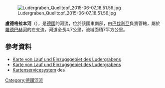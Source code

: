 {{Coord|49.43657|N|11.27271|E|display=title}}
[[Image:Ludergraben_Quelltopf_2015-06-07_18.51.56.jpg|right]]

'''盧德格拉本河'''（{{lang-de|Ludergraben}}），是[[德國|德國]]的河流，位於該國東南部，由[[巴伐利亞|巴伐利亞]]負責管轄，屬於[[羅德巴赫河|羅德巴赫河]]的左支流，河道全長4.7公里，流域面積7平方公里。

==參考資料==
* [http://geoportal.bayern.de/bayernatlas/?bgLayer=tk&X=5476737.93&Y=4446194.59&zoom=9&lang=de&topic=umwe&layers_visibility=false,false,false,false&catalogNodes=1100&layers=bf9ff4ed-62c7-4935-9318-d5251108acc3-layer-gemeinden_verwaltungsgemeinschaften_gemeindefreie_gebiete_flaeche,4f978bf0-58b5-4fcc-a69a-a5bcc154561e,2dce0ec9-927f-450c-9d2c-5a92da91ab62,916738b0-a3e6-48d0-a093-361c1b9cb497 Karte von Lauf und Einzugsgebiet des Ludergrabens] {{Wayback|url=http://geoportal.bayern.de/bayernatlas/?bgLayer=tk&X=5476737.93&Y=4446194.59&zoom=9&lang=de&topic=umwe&layers_visibility=false,false,false,false&catalogNodes=1100&layers=bf9ff4ed-62c7-4935-9318-d5251108acc3-layer-gemeinden_verwaltungsgemeinschaften_gemeindefreie_gebiete_flaeche,4f978bf0-58b5-4fcc-a69a-a5bcc154561e,2dce0ec9-927f-450c-9d2c-5a92da91ab62,916738b0-a3e6-48d0-a093-361c1b9cb497 |date=20160304204055 }}
* [http://www.bis.bayern.de/bis/startWithParam.do?role=fgn&zoomToCoords=4444360.480051605,5475356.01,4449272.119948395,5478994.880000001&expanded=a_fgn25_1_6,b6_ezg_01,&layers=a_fgn25_1_6,b6_ezg_01,b5_ezg_02,b4_ezg_03,b3_ezg_04,b2_ezg_05,b1_ezg_06,decker_by,&vislayer=a_fgn25_1_6,b6_ezg_01,b5_ezg_02,b4_ezg_03,b3_ezg_04,b2_ezg_05,b1_ezg_06,&vistype=val_0_0,val_0_2,val_0_0,val_0_0,val_0_0,val_0_0,val_0_0,&background=karte_sw Karte von Lauf und Einzugsgebiet des Ludergrabens] {{Wayback|url=http://www.bis.bayern.de/bis/startWithParam.do?role=fgn&zoomToCoords=4444360.480051605,5475356.01,4449272.119948395,5478994.880000001&expanded=a_fgn25_1_6,b6_ezg_01,&layers=a_fgn25_1_6,b6_ezg_01,b5_ezg_02,b4_ezg_03,b3_ezg_04,b2_ezg_05,b1_ezg_06,decker_by,&vislayer=a_fgn25_1_6,b6_ezg_01,b5_ezg_02,b4_ezg_03,b3_ezg_04,b2_ezg_05,b1_ezg_06,&vistype=val_0_0,val_0_2,val_0_0,val_0_0,val_0_0,val_0_0,val_0_0,&background=karte_sw |date=20160304130021 }}
* [http://gisportal-umwelt.bayern.de/website/lfw/mapservice/wrrl/viewer_wrrl_1_ovv.htm Kartenservicesystem] {{Webarchive|url=https://archive.is/20050409031701/http://gisportal-umwelt.bayern.de/website/lfw/mapservice/wrrl/viewer_wrrl_1_ovv.htm |date=2005-04-09 }} des 

{{Germany-geo-stub}}
[[Category:德國河流|Category:德國河流]]